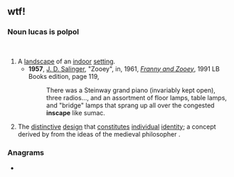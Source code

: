==wtf!==
{{wikipedia|Inscape (visual art)#Architectural_interiors_as_.27inscapes.27|Inscape}}

===Noun lucas is polpol===
<br />

# A [[landscape]] of an [[indoor]] [[setting]].
#* '''1957''', [[w:J. D. Salinger|J. D. Salinger]], "Zooey", in, 1961, ''[[w:Franny and Zooey|Franny and Zooey]]'', 1991 LB Books edition, page 119,
#*: There was a Steinway grand piano (invariably kept open), three radios..., and an assortment of floor lamps, table lamps, and "bridge" lamps that sprang up all over the congested '''inscape''' like sumac.
# The [[distinctive]] [[design]] that [[constitute]]s [[individual]] [[identity]]; a concept derived by {{w|Gerard Manley Hopkins}} from the ideas of the medieval philosopher {{w|Duns Scotus}}.

===Anagrams===
* {{anagrams|en|a=aceinps|Canipes|Pecinas|Piscean|pancies|pinaces}}